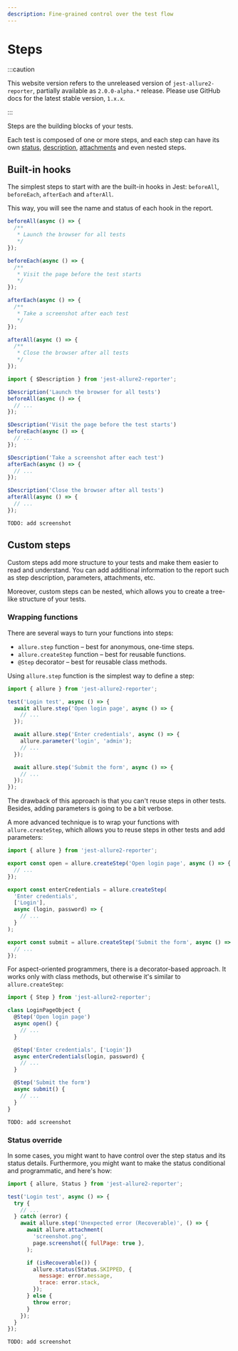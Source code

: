 ```yaml
---
description: Fine-grained control over the test flow
---
```



# Steps

:::caution

This website version refers to the unreleased version of `jest-allure2-reporter`, partially available as `2.0.0-alpha.*` release.
Please use GitHub docs for the latest stable version, `1.x.x`.

:::

Steps are the building blocks of your tests.

Each test is composed of one or more steps, and each step can have its own [status](../config/02-statuses.mdx),
[description](01-descriptions.mdx), [attachments](03-attachments.mdx) and even nested steps.

## Built-in hooks

The simplest steps to start with are the built-in hooks in Jest: `beforeAll`, `beforeEach`, `afterEach` and `afterAll`.

This way, you will see the name and status of each hook in the report.

<Tabs groupId="approach">
  <TabItem value="docblock" label="Docblocks">

```js
beforeAll(async () => {
  /**
   * Launch the browser for all tests
   */
});

beforeEach(async () => {
  /**
   * Visit the page before the test starts
   */
});

afterEach(async () => {
  /**
   * Take a screenshot after each test
   */
});

afterAll(async () => {
  /**
   * Close the browser after all tests
   */
});
```

  </TabItem>
  <TabItem value="dsl" label="DSL">

```js
import { $Description } from 'jest-allure2-reporter';

$Description('Launch the browser for all tests')
beforeAll(async () => {
  // ...
});

$Description('Visit the page before the test starts')
beforeEach(async () => {
  // ...
});

$Description('Take a screenshot after each test')
afterEach(async () => {
  // ...
});

$Description('Close the browser after all tests')
afterAll(async () => {
  // ...
});
```

  </TabItem>
  <TabItem value="demo" label="Preview">

    TODO: add screenshot

  </TabItem>
</Tabs>

## Custom steps

Custom steps add more structure to your tests and make them easier to read and understand.
You can add additional information to the report such as step description, parameters, attachments, etc.

Moreover, custom steps can be nested, which allows you to create a tree-like structure of your tests.

### Wrapping functions

There are several ways to turn your functions into steps:

* `allure.step` function – best for anonymous, one-time steps.
* `allure.createStep` function – best for reusable functions.
* `@Step` decorator – best for reusable class methods.

<Tabs>
  <TabItem value="step">

Using `allure.step` function is the simplest way to define a step:

```js
import { allure } from 'jest-allure2-reporter';

test('Login test', async () => {
  await allure.step('Open login page', async () => {
    // ...
  });

  await allure.step('Enter credentials', async () => {
    allure.parameter('login', 'admin');
    // ...
  });

  await allure.step('Submit the form', async () => {
    // ...
  });
});
```

The drawback of this approach is that you can't reuse steps in other tests.
Besides, adding parameters is going to be a bit verbose.

  </TabItem>
  <TabItem value="createStep">

A more advanced technique is to wrap your functions with `allure.createStep`,
which allows you to reuse steps in other tests and add parameters:

```js
import { allure } from 'jest-allure2-reporter';

export const open = allure.createStep('Open login page', async () => {
  // ...
});

export const enterCredentials = allure.createStep(
  'Enter credentials',
  ['Login'],
  async (login, password) => {
    // ...
  }
);

export const submit = allure.createStep('Submit the form', async () => {
  // ...
});
```

  </TabItem>
  <TabItem value="@Step">

For aspect-oriented programmers, there is a decorator-based approach. It works only with class methods,
but otherwise it's similar to `allure.createStep`:

```js
import { Step } from 'jest-allure2-reporter';

class LoginPageObject {
  @Step('Open login page')
  async open() {
    // ...
  }

  @Step('Enter credentials', ['Login'])
  async enterCredentials(login, password) {
    // ...
  }

  @Step('Submit the form')
  async submit() {
    // ...
  }
}
```

  </TabItem>
  <TabItem value="demo" label="Preview">

    TODO: add screenshot

  </TabItem>
</Tabs>

### Status override

In some cases, you might want to have control over the step status and its status details. Furthermore, you might want to make the status conditional and programmatic, and here's how:

<Tabs>
  <TabItem value="logStep">

```js
import { allure, Status } from 'jest-allure2-reporter';

test('Login test', async () => {
  try {
    // ...
  } catch (error) {
    await allure.step('Unexpected error (Recoverable)', () => {
      await allure.attachment(
        'screenshot.png',
        page.screenshot({ fullPage: true },
      );

      if (isRecoverable()) {
        allure.status(Status.SKIPPED, {
          message: error.message,
          trace: error.stack,
        });
      } else {
        throw error;
      }
    });
  }
});
```

  </TabItem>
  <TabItem value="demo" label="Preview">

    TODO: add screenshot

  </TabItem>
</Tabs>
